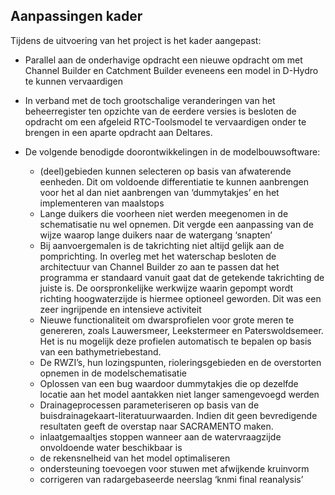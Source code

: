 ## Aanpassingen kader

Tijdens de uitvoering van het project is het kader aangepast:

* Parallel aan de onderhavige opdracht een nieuwe opdracht om met Channel Builder en Catchment Builder eveneens een model in D-Hydro te kunnen vervaardigen
* In verband met de toch grootschalige veranderingen van het beheerregister ten opzichte van de eerdere versies is besloten de opdracht om een afgeleid RTC-Toolsmodel te vervaardigen onder te brengen in een aparte opdracht aan Deltares.

* De volgende benodigde doorontwikkelingen in de modelbouwsoftware:
    * (deel)gebieden kunnen selecteren op basis van afwaterende eenheden. Dit om voldoende differentiatie te kunnen aanbrengen voor het al dan niet aanbrengen van ‘dummytakjes’ en het implementeren van maalstops
    * Lange duikers die voorheen niet werden meegenomen in de schematisatie nu wel opnemen. Dit vergde een aanpassing van de wijze waarop lange duikers naar de watergang 'snapten'
    * Bij aanvoergemalen is de takrichting niet altijd gelijk aan de pomprichting. In overleg met het waterschap besloten de architectuur van Channel Builder zo aan te passen dat het programma er standaard vanuit gaat dat de getekende takrichting de juiste is. De oorspronkelijke werkwijze waarin gepompt wordt richting hoogwaterzijde is hiermee optioneel geworden. Dit was een zeer ingrijpende en intensieve activiteit
    * Nieuwe functionaliteit om dwarsprofielen voor grote meren te genereren, zoals Lauwersmeer, Leekstermeer en Paterswoldsemeer. Het is nu mogelijk deze profielen automatisch te bepalen op basis van een bathymetriebestand.
    * De RWZI's, hun lozingspunten, rioleringsgebieden en de overstorten opnemen in de modelschematisatie
    * Oplossen van een bug waardoor dummytakjes die op dezelfde locatie aan het model aantakken niet langer samengevoegd werden
    * Drainageprocessen parameteriseren op basis van de buisdrainagekaart-literatuurwaarden. Indien dit geen bevredigende resultaten geeft de overstap naar SACRAMENTO maken.
    * inlaatgemaaltjes stoppen wanneer aan de watervraagzijde onvoldoende water beschikbaar is
    * de rekensnelheid van het model optimaliseren
    * ondersteuning toevoegen voor stuwen met afwijkende kruinvorm
    * corrigeren van radargebaseerde neerslag 'knmi final reanalysis'










